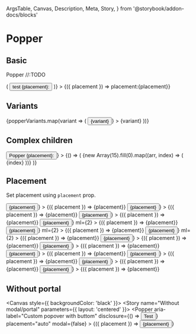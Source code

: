   ArgsTable,
  Canvas,
  Description,
  Meta,
  Story,
} from '@storybook/addon-docs/blocks'

<Meta title="Components/Popper" component={Popper} />

# Popper

## Basic

<Description>Popper //:TODO</Description>

<Canvas>
  <Story name="Basic" parameters={{ layout: 'centered' }}>
    <Box>
      <Popper
        aria-label="Custom popover"
        disclosure={({ placement, visible }) => (
          <Button>
            test {placement}:
            <Icon
              ml={2}
              name={visible ? 'chevron-up' : 'chevron-down'}
              color="white"
              size={11}
            />
          </Button>
        )}
      >
        {({ placement }) => <Box p={2}> placement:{placement}</Box>}
      </Popper>
    </Box>
  </Story>
</Canvas>

## Variants

<Canvas>
  <Story name="Variants" parameters={{ layout: 'centered' }}>
    <Box display="flex">
      {popperVariants.map(variant => (
        <Box m={1}>
          <Popper
            variant={variant}
            aria-label={`variant-${variant}`}
            disclosure={() => <Button>{variant}</Button>}
          >
            <Box p={2}>{variant}</Box>
          </Popper>
        </Box>
      ))}
    </Box>
  </Story>
</Canvas>

## Complex children

<Canvas>
  <Story name="Complex children" parameters={{ layout: 'centered' }}>
    <Box>
      <Popper
        variant="black"
        aria-label="Custom popover"
        disclosure={({ placement }) => <Button>Popper {placement}:</Button>}
      >
        {() => (
          <Box display="flex" flexDirection="column">
            {new Array(15).fill(0).map((arr, index) => (
              <Box key={index} width={30} height={30} m={2}>
                {index}
              </Box>
            ))}
          </Box>
        )}
      </Popper>
    </Box>
  </Story>
</Canvas>

## Placement

<Description>Set placement using `placement` prop.</Description>

<Canvas>
  <Story height="100px" name="Placement" parameters={{ layout: 'centered' }}>
    <Box>
      <Box display="flex" flexDirection="column">
        <Popper
          placement="left-start"
          variant="black"
          aria-label="Custom popover with buttom"
          disclosure={({ placement }) => <Button m={1}>{placement}</Button>}
        >
          {({ placement }) => <Box p={1}> {placement}</Box>}
        </Popper>
        <Popper
          placement="left"
          variant="black"
          aria-label="Custom popover with buttom"
          disclosure={({ placement }) => <Button m={1}>{placement}</Button>}
        >
          {({ placement }) => <Box p={1}> {placement}</Box>}
        </Popper>
        <Popper
          placement="left-end"
          variant="black"
          aria-label="Custom popover with buttom"
          disclosure={({ placement }) => <Button m={1}>{placement}</Button>}
        >
          {({ placement }) => <Box p={1}> {placement}</Box>}
        </Popper>
      </Box>
      <Box>
        <Popper
          placement="top-start"
          variant="black"
          aria-label="Custom popover with buttom"
          disclosure={({ placement }) => <Button m={1}>{placement}</Button>}
          ml={2}
        >
          {({ placement }) => <Box p={1}> {placement}</Box>}
        </Popper>
        <Popper
          placement="top"
          variant="black"
          aria-label="Custom popover with buttom"
          disclosure={({ placement }) => <Button m={1}>{placement}</Button>}
          ml={2}
        >
          {({ placement }) => <Box p={1}> {placement}</Box>}
        </Popper>
        <Popper
          placement="top-end"
          variant="black"
          aria-label="Custom popover with buttom"
          disclosure={({ placement }) => <Button m={1}>{placement}</Button>}
          ml={2}
        >
          {({ placement }) => <Box p={1}> {placement}</Box>}
        </Popper>
      </Box>
      <Box display="flex" flexDirection="column">
        <Popper
          placement="right-start"
          variant="black"
          aria-label="Custom popover with buttom"
          disclosure={({ placement }) => <Button m={1}>{placement}</Button>}
        >
          {({ placement }) => <Box p={1}> {placement}</Box>}
        </Popper>
        <Popper
          placement="right"
          variant="black"
          aria-label="Custom popover with buttom"
          disclosure={({ placement }) => <Button m={1}>{placement}</Button>}
        >
          {({ placement }) => <Box p={1}> {placement}</Box>}
        </Popper>
        <Popper
          placement="right-end"
          variant="black"
          aria-label="Custom popover with buttom"
          disclosure={({ placement }) => <Button m={1}>{placement}</Button>}
        >
          {({ placement }) => <Box p={1}> {placement}</Box>}
        </Popper>
      </Box>
      <Box>
        <Popper
          placement="bottom-start"
          variant="black"
          aria-label="Custom popover with buttom"
          disclosure={({ placement }) => <Button m={1}>{placement}</Button>}
        >
          {({ placement }) => <Box p={1}> {placement}</Box>}
        </Popper>
        <Popper
          placement="bottom"
          variant="black"
          aria-label="Custom popover with buttom"
          disclosure={({ placement }) => <Button m={1}>{placement}</Button>}
        >
          {({ placement }) => <Box p={1}> {placement}</Box>}
        </Popper>
        <Popper
          placement="bottom-end"
          variant="black"
          aria-label="Custom popover with buttom"
          disclosure={({ placement }) => <Button m={1}>{placement}</Button>}
        >
          {({ placement }) => <Box p={1}> {placement}</Box>}
        </Popper>
      </Box>
    </Box>
  </Story>
</Canvas>

## Without portal

<Canvas style={{ backgroundColor: 'black' }}>
  <Story name="Without modal/portal" parameters={{ layout: 'centered' }}>
    <Popper
      aria-label="Custom popover with buttom"
      disclosure={() => <Button>Test</Button>}
      placement="auto"
      modal={false}
    >
      {({ placement }) => <Button> {placement}</Button>}
    </Popper>
  </Story>
</Canvas>

<ArgsTable of={Popper} />
